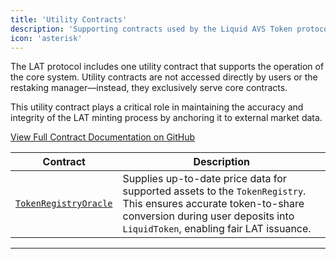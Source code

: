 ```yaml
---
title: 'Utility Contracts'
description: 'Supporting contracts used by the Liquid AVS Token protocol'
icon: 'asterisk'
---
```


The LAT protocol includes one utility contract that supports the operation of the core system. Utility contracts are not accessed directly by users or the restaking manager—instead, they exclusively serve core contracts.

This utility contract plays a critical role in maintaining the accuracy and integrity of the LAT minting process by anchoring it to external market data.

<Info>[View Full Contract Documentation on GitHub](https://github.com/EigenExplorer/liquid-avs-token/blob/dev/docs/utils/TokenRegistryOracle.sol.md)</Info>



| Contract                                                                                                                 | Description                                                                                                                                                                                                 |
|--------------------------------------------------------------------------------------------------------------------------|-------------------------------------------------------------------------------------------------------------------------------------------------------------------------------------------------------------|
| [`TokenRegistryOracle`](https://github.com/EigenExplorer/liquid-avs-token/blob/dev/docs/utils/TokenRegistryOracle.sol.md) | Supplies up-to-date price data for supported assets to the `TokenRegistry`. This ensures accurate token-to-share conversion during user deposits into `LiquidToken`, enabling fair LAT issuance.             |

---


